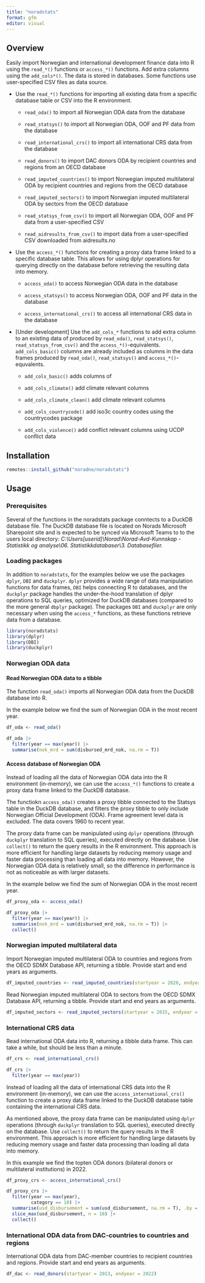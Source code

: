 ```yaml
---
title: "noradstats"
format: gfm
editor: visual
---
```


## Overview

Easily import Norwegian and international development finance data into R using the `read_*()` functions or `access_*()` functions. Add extra columns using the `add_cols*()`. The data is stored in databases. Some functions use user-specified CSV files as data source.

-   Use the `read_*()` functions for importing all existing data from a specific database table or CSV into the R environment.

    -   `read_oda()` to import all Norwegian ODA data from the database

    -   `read_statsys()` to import all Norwegian ODA, OOF and PF data from the database

    -   `read_international_crs()` to import all international CRS data from the database

    -   `read_donors()` to import DAC donors ODA by recipient countries and regions from an OECD database

    -   `read_imputed_countries()` to import Norwegian imputed multilateral ODA by recipient countries and regions from the OECD database

    -   `read_imputed_sectors()` to import Norwegian imputed multilateral ODA by sectors from the OECD database

    -   `read_statsys_from_csv()` to import all Norwegian ODA, OOF and PF data from a user-specified CSV

    -   `read_aidresults_from_csv()` to import data from a user-specified CSV downloaded from aidresults.no

-   Use the `access_*()` functions for creating a proxy data frame linked to a specific database table. This allows for using dplyr operations for querying directly on the database before retrieving the resulting data into memory.

    -   `access_oda()` to access Norwegian ODA data in the database

    -   `access_statsys()` to access Norwegian ODA, OOF and PF data in the database

    -   `access_international_crs()` to access all international CRS data in the database

-   \[Under development\] Use the `add_cols_*` functions to add extra column to an existing data of produced by `read_oda()`, `read_statsys()`, `read_statsys_from_csv()` and the `access_*()`-equivalents. `add_cols_basic()` columns are already included as columns in the data frames produced by `read_oda()`, `read_statsys()` and `access_*()`-equvalents.

    -   `add_cols_basic()` adds columns of

    -   `add_cols_climate()` add climate relevant columns

    -   `add_cols_climate_clean()` add climate relevant columns

    -   `add_cols_countrycode()` add iso3c country codes using the countrycodes package

    -   `add_cols_violence()` add conflict relevant columns using UCDP conflict data

## Installation

```r
remotes::install_github("noradno/noradstats")
```

## Usage

### Prerequisites

Several of the functions in the noradstats package conntects to a DuckDB database file. The DuckDB database file is located on Norads Microsoft Sharepoint site and is expected to be synced via Microsoft Teams to to the users local directory: *C:\\Users\[userid\]\\Norad\\Norad-Avd-Kunnskap - Statistikk og analyse\\06. Statistikkdatabaser\\3. Databasefiler.*

### Loading packages

In addition to `noradstats`, for the examples below we use the packages `dplyr`, `DBI` and `duckplyr`. `dplyr` provides a wide range of data manipulation functions for data frames, `DBI` helps connecting R to databases, and the `duckplyr` package handles the under-the-hood translation of dplyr operations to SQL queries, optimized for DuckDB databases (compared to the more general `dbplyr` package). The packages `DBI` and `duckplyr` are only necessary when using the `access_*` functions, as these functions retrieve data from a database.

```r
library(noradstats)
library(dplyr)
library(DBI)
library(duckplyr)
```

### Norwegian ODA data

#### Read Norwegian ODA data to a tibble

The function `read_oda()` imports all Norwegian ODA data from the DuckDB database into R.

In the example below we find the sum of Norwegian ODA in the most recent year.

```r
df_oda <- read_oda()

df_oda |> 
  filter(year == max(year)) |> 
  summarise(nok_mrd = sum(disbursed_mrd_nok, na.rm = T))
```

#### Access database of Norwegian ODA

Instead of loading all the data of Norwegian ODA data into the R environment (in-memory), we can use the `access_*()` functions to create a proxy data frame linked to the DuckDB database.

The functiokn `access_oda()` creates a proxy tibble connected to the Statsys table in the DuckDB database, and filters the proxy tibble to only include Norwegian Official Development (ODA). Frame agreement level data is excluded. The data covers 1960 to recent year.

The proxy data frame can be manipulated using `dplyr` operations (through `duckplyr` translation to SQL queries), executed directly on the database. Use `collect()` to return the query results in the R environment. This approach is more efficient for handling large datasets by reducing memory usage and faster data processing than loading all data into memory. However, the Norwegian ODA data is relatively small, so the difference in performance is not as noticeable as with larger datasets.

In the example below we find the sum of Norwegian ODA in the most recent year.

```r
df_proxy_oda <- access_oda()

df_proxy_oda |> 
  filter(year == max(year)) |> 
  summarise(nok_mrd = sum(disbursed_mrd_nok, na.rm = T)) |> 
  collect()

```

### Norwegian imputed multilateral data

Import Norwegian imputed multilateral ODA to countries and regions from the OECD SDMX Database API, returning a tibble. Provide start and end years as arguments.

```r
df_imputed_countries <- read_imputed_countries(startyear = 2020, endyear = 2022)
```

Read Norwegian imputed multilateral ODA to sectors from the OECD SDMX Database API, returning a tibble. Provide start and end years as arguments.

```r
df_imputed_sectors <- read_imputed_sectors(startyear = 2015, endyear = 2022)
```

### International CRS data

Read international ODA data into R, returning a tibble data frame. This can take a while, but should be less than a minute.

```r
df_crs <- read_international_crs()

df_crs |> 
  filter(year == max(year))
```

Instead of loading all the data of international CRS data into the R environment (in-memory), we can use the `access_international_crs()` function to create a proxy data frame linked to the DuckDB database table containing the international CRS data.

As mentioned above, the proxy data frame can be manipulated using `dplyr` operations (through `duckplyr` translation to SQL queries), executed directly on the database. Use `collect()` to return the query results in the R environment. This approach is more efficient for handling large datasets by reducing memory usage and faster data processing than loading all data into memory.

In this example we find the topten ODA donors (bilateral donors or multilateral institutions) in 2022.

```r
df_proxy_crs <- access_international_crs()

df_proxy_crs |> 
  filter(year == max(year),
         category == 10) |> 
  summarise(usd_disbursement = sum(usd_disbursement, na.rm = T), .by = donor_name) |> 
  slice_max(usd_disbursement, n = 10) |> 
  collect()
```

### International ODA data from DAC-countries to countries and regions

International ODA data from DAC-member countries to recipient countries and regions. Provide start and end years as arguments.

```r
df_dac <- read_donors(startyear = 2013, endyear = 2022)
```
